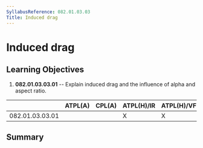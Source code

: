 ```yaml
---
SyllabusReference: 082.01.03.03
Title: Induced drag
---
```


# Induced drag

## Learning Objectives

1.  **082.01.03.03.01** -- Explain induced drag and the influence of alpha and
    aspect ratio.

|                 | ATPL(A) | CPL(A) | ATPL(H)/IR | ATPL(H)/VFR | CPL(H) | IR  | CBIR(A) |
| --------------- | ------- | ------ | ---------- | ----------- | ------ | --- | ------- |
| 082.01.03.03.01 |         |        | X          | X           | X      |     |         |

## Summary
